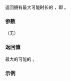 {{cpp/chrono/time_point/title|max}}
{{cpp/chrono/time_point/navbar}}
{{dcl begin}}
{{dcl rev multi|until1=c++20|dcl1=
static constexpr time_point max();
|dcl2=
static constexpr time_point max() noexcept;
}}
{{dcl end}}
返回拥有最大可能时长的 {{tt|time_point}}，即 {{c|time_point(duration::max())}}。

===参数===
（无）

===返回值===
最大的可能的 {{tt|time_point}}。

===示例===
{{example
|code=
#include &lt;chrono&gt;
#include &lt;iostream&gt;
#include &lt;vector&gt;

int main() 
{
    std::chrono::time_point&lt;std::chrono::system_clock&gt; now =
        std::chrono::system_clock::now();
    std::vector&lt;std::chrono::time_point&lt;std::chrono::system_clock&gt;&gt; times
    {
        now - std::chrono::hours(24),
        now - std::chrono::hours(48),
        now + std::chrono::hours(24)
    };  
  
    std::chrono::time_point&lt;std::chrono::system_clock&gt; earliest =
        std::chrono::time_point&lt;std::chrono::system_clock&gt;::max();

    std::cout &lt;&lt; "所有时间:\n";
    for (const auto&amp; time : times)
    {
        std::time_t t = std::chrono::system_clock::to_time_t(time);
        std::cout &lt;&lt; std::ctime(&amp;t);
    
        if (time &lt; earliest)
            earliest = time;
    }

    std::time_t t = std::chrono::system_clock::to_time_t(earliest);
    std::cout &lt;&lt; "最早:\n" &lt;&lt; std::ctime(&amp;t);
}
|p=true
|output=
所有时间:
Sun Oct  7 19:06:48 2012
Sat Oct  6 19:06:48 2012
Tue Oct  9 19:06:48 2012
最早:
Sat Oct  6 19:06:48 2012
}}

{{langlinks|de|en|es|fr|it|ja|pt|ru}}